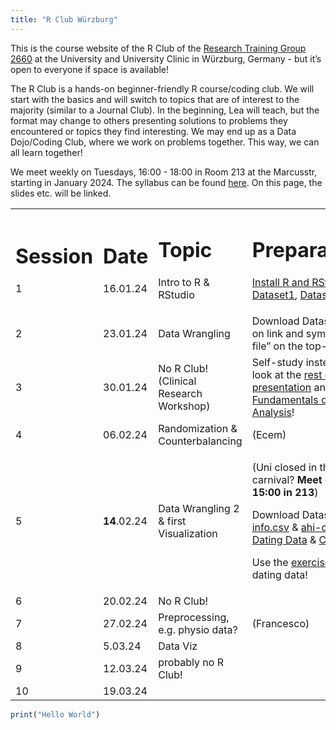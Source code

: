 ```yaml
---
title: "R Club Würzburg"
---
```


This is the course website of the R Club of the [Research Training Group 2660](https://www.uni-wuerzburg.de/grk2660/news/) at the University and University Clinic in Würzburg, Germany - but it's open to everyone if space is available!

The R Club is a hands-on beginner-friendly R course/coding club. We will start with the basics and will switch to topics that are of interest to the majority (similar to a Journal Club). In the beginning, Lea will teach, but the format may change to others presenting solutions to problems they encountered or topics they find interesting. We may end up as a Data Dojo/Coding Club, where we work on problems together. This way, we can all learn together!

We meet weekly on Tuesdays, 16:00 - 18:00 in Room 213 at the Marcusstr, starting in January 2024. The syllabus can be found [here](https://docs.google.com/document/d/1ZJPsgPMPv_2EYwyGL7kv9Mb846iilznj3cuKNvwuINc/edit#heading=h.9xs7fuefba6l). On this page, the slides etc. will be linked.

+-----------+--------------+-----------------------------------------+-----------------------------------------------------------------------------------------------------------------------------------------------------------------------------------------------------------------------------------------------------------------------------------------------------------------------------------------------------------------------------------------------------+
| # Session | # Date       | # Topic                                 | # Preparation/Notes                                                                                                                                                                                                                                                                                                                                                                                 |
|           |              |                                         |                                                                                                                                                                                                                                                                                                                                                                                                     |
| 1         | 16.01.24     | Intro to R & RStudio                    | [Install R and RStudio](https://rstudio-education.github.io/hopr/starting.html), download [Dataset1](https://github.com/Hillea/rclubwue/blob/main/Slides/Data/ahi-cesd.csv), [Dataset2](https://github.com/Hillea/rclubwue/blob/main/Slides/Data/participant-info.csv)                                                                                                                              |
+-----------+--------------+-----------------------------------------+-----------------------------------------------------------------------------------------------------------------------------------------------------------------------------------------------------------------------------------------------------------------------------------------------------------------------------------------------------------------------------------------------------+
| 2         | 23.01.24     | Data Wrangling                          | Download Datasets [1](https://github.com/Hillea/rclubwue/blob/main/Slides/Data/responses.csv), [2](https://github.com/Hillea/rclubwue/blob/main/Slides/Data/qformats.csv), [3](https://github.com/Hillea/rclubwue/blob/main/Slides/Data/scoring.csv), & [4](https://github.com/Hillea/rclubwue/blob/main/Slides/Data/pinfo.csv) (click on link and symbol for "download raw file" on the top-right) |
+-----------+--------------+-----------------------------------------+-----------------------------------------------------------------------------------------------------------------------------------------------------------------------------------------------------------------------------------------------------------------------------------------------------------------------------------------------------------------------------------------------------+
| 3         | 30.01.24     | No R Club! (Clinical Research Workshop) | Self-study instead: Please have a look at the [rest of the data wrangling presentation](https://hillea.github.io/rclubwue/Slides/W2b_DataWranglingR.html#/data-wrangling-3) and/or [chapter 6 of Fundamentals of Quantitative Analysis](https://psyteachr.github.io/quant-fun-v2/data-wrangling-3.html)!                                                                                            |
+-----------+--------------+-----------------------------------------+-----------------------------------------------------------------------------------------------------------------------------------------------------------------------------------------------------------------------------------------------------------------------------------------------------------------------------------------------------------------------------------------------------+
| 4         | 06.02.24     | Randomization & Counterbalancing        | (Ecem)                                                                                                                                                                                                                                                                                                                                                                                              |
+-----------+--------------+-----------------------------------------+-----------------------------------------------------------------------------------------------------------------------------------------------------------------------------------------------------------------------------------------------------------------------------------------------------------------------------------------------------------------------------------------------------+
| 5         | **14**.02.24 | Data Wrangling 2 & first Visualization  | (Uni closed in the afternoon - carnival? **Meet on Wednesday, 14th, 15:00 in 213**)                                                                                                                                                                                                                                                                                                                 |
|           |              |                                         |                                                                                                                                                                                                                                                                                                                                                                                                     |
|           |              |                                         | Download Datasets: [participant-info.csv](https://psyteachr.github.io/quant-fun-v2/participant-info.csv) & [ahi-cesd.csv](https://psyteachr.github.io/quant-fun-v2/ahi-cesd.csv) / [Speed Dating Data](https://github.com/Hillea/rclubwue/blob/main/Slides/Data/Speed%20Dating%20Data.csv) & [Codebook](https://github.com/Hillea/rclubwue/blob/main/Slides/Data/Speed%20Dating%20Data%20Key.doc)\  |
|           |              |                                         |                                                                                                                                                                                                                                                                                                                                                                                                     |
|           |              |                                         | Use the [exercise.Rmd](https://github.com/Hillea/rclubwue/blob/main/Slides/W4_exercises.Rmd) and the speed dating data!                                                                                                                                                                                                                                                                             |
+-----------+--------------+-----------------------------------------+-----------------------------------------------------------------------------------------------------------------------------------------------------------------------------------------------------------------------------------------------------------------------------------------------------------------------------------------------------------------------------------------------------+
| 6         | 20.02.24     | No R Club!                              |                                                                                                                                                                                                                                                                                                                                                                                                     |
+-----------+--------------+-----------------------------------------+-----------------------------------------------------------------------------------------------------------------------------------------------------------------------------------------------------------------------------------------------------------------------------------------------------------------------------------------------------------------------------------------------------+
| 7         | 27.02.24     | Preprocessing, e.g. physio data?        | (Francesco)                                                                                                                                                                                                                                                                                                                                                                                         |
+-----------+--------------+-----------------------------------------+-----------------------------------------------------------------------------------------------------------------------------------------------------------------------------------------------------------------------------------------------------------------------------------------------------------------------------------------------------------------------------------------------------+
| 8         | 5.03.24      | Data Viz                                |                                                                                                                                                                                                                                                                                                                                                                                                     |
+-----------+--------------+-----------------------------------------+-----------------------------------------------------------------------------------------------------------------------------------------------------------------------------------------------------------------------------------------------------------------------------------------------------------------------------------------------------------------------------------------------------+
| 9         | 12.03.24     | probably no R Club!                     |                                                                                                                                                                                                                                                                                                                                                                                                     |
+-----------+--------------+-----------------------------------------+-----------------------------------------------------------------------------------------------------------------------------------------------------------------------------------------------------------------------------------------------------------------------------------------------------------------------------------------------------------------------------------------------------+
| 10        | 19.03.24     |                                         |                                                                                                                                                                                                                                                                                                                                                                                                     |
+-----------+--------------+-----------------------------------------+-----------------------------------------------------------------------------------------------------------------------------------------------------------------------------------------------------------------------------------------------------------------------------------------------------------------------------------------------------------------------------------------------------+

```r
print("Hello World")
```
